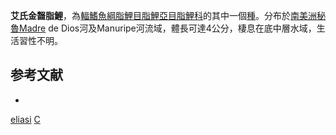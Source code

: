 {{Speciesbox 
| taxon = Chrysobrycon eliasi
| status = NE
| status_system = IUCN3.1
| authority =  [[Vanegas-Ríos|Vanegas-Ríos]], [[Azpelicueta|Azpelicueta]] & [[Ortega|Ortega]], 2011
| synonyms = 
}}
'''艾氏金齧脂鯉'''，為[[輻鰭魚綱|輻鰭魚綱]][[脂鯉目|脂鯉目]][[脂鯉亞目|脂鯉亞目]][[脂鯉科|脂鯉科]]的其中一個[[種|種]]。分布於[[南美洲|南美洲]][[秘魯|秘魯]]Madre de Dios河及Manuripe河流域，體長可達4公分，棲息在底中層水域，生活習性不明。

==参考文献==
{{refbegin}}
*{{FishBase_species|genus=Chrysobrycon|species=eliasi|year=2014|month=1}}
{{refend}}

{{Taxonbar|from=Q5520345}}

[[Category:金齧脂鯉屬|eliasi]]
[[Category:2011年描述的鱼类|C]]

{{魚類小作品}}